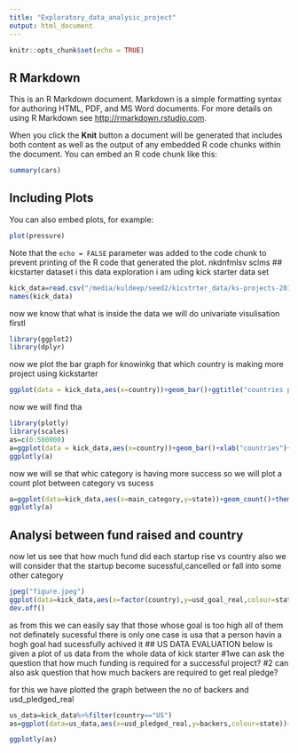 ```yaml
---
title: "Exploratory_data_analysic_project"
output: html_document
---
```


```r
knitr::opts_chunk$set(echo = TRUE)
```

## R Markdown

This is an R Markdown document. Markdown is a simple formatting syntax for authoring HTML, PDF, and MS Word documents. For more details on using R Markdown see <http://rmarkdown.rstudio.com>.

When you click the **Knit** button a document will be generated that includes both content as well as the output of any embedded R code chunks within the document. You can embed an R code chunk like this:

```r
summary(cars)
```

## Including Plots

You can also embed plots, for example:

```r
plot(pressure)
```

Note that the `echo = FALSE` parameter was added to the code chunk to prevent printing of the R code that generated the plot.
nkdnfmlsv
sclms
## kicstarter dataset
 i this data exploration i am uding kick starter data set
```r
kick_data=read.csv("/media/kuldeep/seed2/kicstrter_data/ks-projects-201801.csv")
names(kick_data)

```
now we know that what is inside the data we will do univariate visulisation firstl 
```r

library(ggplot2)
library(dplyr)
```
 now we plot the bar graph for knowinkg that which country is making more project using kickstarter
```r
ggplot(data = kick_data,aes(x=country))+geom_bar()+ggtitle("countries participating in kickstarter",subtitle ="generated by kickstarter data" )+xlab("countries")+ylab("NO. Of Projects")
```
 now we will find tha

```r
library(plotly)
library(scales)
as=c(0:500000)
a=ggplot(data = kick_data,aes(x=country))+geom_bar()+xlab("countries")+ylab("NO. Of Projects")+scale_y_continuous(labels =comma)
ggplotly(a)
```
 now we will se that whic category is having more success so we will plot a count plot between category vs sucess
```r
a=ggplot(data=kick_data,aes(x=main_category,y=state))+geom_count()+theme()
ggplotly(a)
```
 
## Analysi between fund raised and country
 now let us see that how much fund did each startup rise vs country also we will consider that the startup become sucessful,cancelled or fall into some other category
```r
jpeg("figure.jpeg")
ggplot(data=kick_data,aes(x=factor(country),y=usd_goal_real,colour=state))+geom_boxplot()+scale_y_continuous(labels = comma)+coord_cartesian(ylim = c(0,5000000))
dev.off()
```
 as from this we can easily say that those whose goal is too high all of them not definately sucessful
 there is only one case is usa that a person havin a hogh goal had sucessfully achived it
## US DATA EVALUATION
below is given a plot of us data from the whole data of kick starter
#1we can ask the question that how much funding is required for a successful project?
#2 can also ask question that how much backers are required to get real pledge?

for this we have plotted the graph between the no of backers and usd_pledged_real 
 
```r
us_data=kick_data%>%filter(country=="US")
as=ggplot(data=us_data,aes(x=usd_pledged_real,y=backers,colour=state))+geom_point()+scale_x_continuous(labels = comma)+coord_cartesian(ylim = c(0,10000),xlim = c(0,2500000))

ggplotly(as)
```
 
 